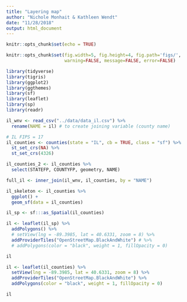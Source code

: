 ```yaml
---
title: "Layering map"
author: "Nichole Monhait & Kathleen Wendt"
date: "11/28/2018"
output: html_document
---
```


```r
knitr::opts_chunk$set(echo = TRUE)
```


```r
knitr::opts_chunk$set(fig.width=5, fig.height=4, fig.path='figs/',
                      warning=FALSE, message=FALSE, error=FALSE)
```


```r

library(tidyverse)
library(tigris)
library(ggplot2)
library(ggthemes)
library(sf)
library(leaflet)
library(sp)
library(readr)

```


```r

il_wnv <- read_csv("../data/data_il.csv") %>% 
  rename(NAME = il) # to create joining variable (county name)

```


```r

# IL FIPS = 17
il_counties <- counties(state = "IL", cb = TRUE, class = "sf") %>% 
  st_set_crs(NA) %>%
  st_set_crs(4326)

```


```r
  
il_counties_2 <- il_counties %>%
  select(STATEFP, COUNTYFP, geometry, NAME)

full_il <- inner_join(il_wnv, il_counties, by = "NAME")

```


```r

il_skeleton <- il_counties %>% 
  ggplot() +
  geom_sf(data = il_counties) 

```


```r

il_sp <- sf:::as_Spatial(il_counties)

```



```r

il <- leaflet(il_sp) %>%
  addPolygons() %>% 
  # setView(lng = -89.3985, lat = 40.6331, zoom = 8) %>% 
  addProviderTiles("OpenStreetMap.BlackAndWhite") # %>%  
  # addPolygons(color = "black", weight = 1, fillOpacity = 0)

il
```


```r

il <- leaflet(il_counties) %>%
  setView(lng = -89.3985, lat = 40.6331, zoom = 8) %>% 
  addProviderTiles("OpenStreetMap.BlackAndWhite") %>%  
  addPolygons(color = "black", weight = 1, fillOpacity = 0)

il

```


